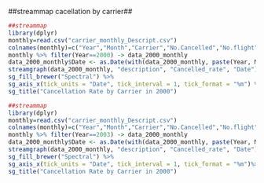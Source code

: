 ##streammap cacellation by carrier##

```r
##streammap
library(dplyr)
monthly=read.csv("carrier_monthly_Descript.csv")
colnames(monthly)=c("Year","Month","Carrier","No.Cancelled","No.flight","Cancelled_rate","description") 
monthly %>% filter(Year==2000) -> data_2000_monthly
data_2000_monthly$Date <- as.Date(with(data_2000_monthly, paste(Year, Month, 1,sep="-")), "%Y-%m-%d")
streamgraph(data_2000_monthly, "description", "Cancelled_rate", "Date") %>%
sg_fill_brewer("Spectral") %>%
sg_axis_x(tick_units = "Date", tick_interval = 1, tick_format = "%m") %>%
sg_title("Cancellation Rate by Carrier in 2000")

```



```r
##streammap
library(dplyr)
monthly=read.csv("carrier_monthly_Descript.csv")
colnames(monthly)=c("Year","Month","Carrier","No.Cancelled","No.flight","Cancelled_rate","description") 
monthly %>% filter(Year==2003) -> data_2000_monthly
data_2000_monthly$Date <- as.Date(with(data_2000_monthly, paste(Year, Month, 1,sep="-")), "%Y-%m-%d")
streamgraph(data_2000_monthly, "description", "Cancelled_rate", "Date") %>%
sg_fill_brewer("Spectral") %>%
sg_axis_x(tick_units = "Date", tick_interval = 1, tick_format = "%m")%>%
sg_title("Cancellation Rate by Carrier in 2000")
```